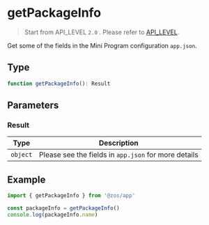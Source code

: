 # getPackageInfo

> Start from API_LEVEL `2.0` . Please refer to [API_LEVEL](../../../../guides/framework/device/compatibility.md).

Get some of the fields in the Mini Program configuration `app.json`.

## Type

```ts
function getPackageInfo(): Result
```

## Parameters

### Result

| Type                | Description                                          |
| ------------------- | ---------------------------------------------------- |
| <code>object</code> | Please see the fields in `app.json` for more details |

## Example

```js
import { getPackageInfo } from '@zos/app'

const packageInfo = getPackageInfo()
console.log(packageInfo.name)
```
